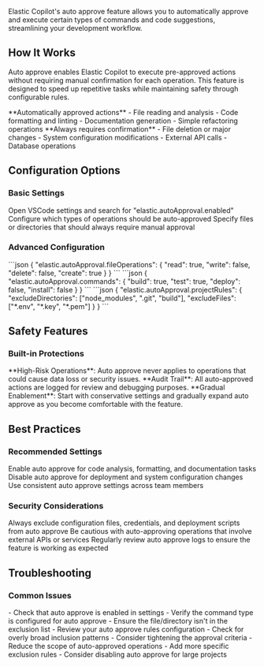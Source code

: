 ---
---

Elastic Copilot's auto approve feature allows you to automatically approve and execute certain types of commands and code suggestions, streamlining your development workflow.

## How It Works

Auto approve enables Elastic Copilot to execute pre-approved actions without requiring manual confirmation for each operation. This feature is designed to speed up repetitive tasks while maintaining safety through configurable rules.

<CardGroup cols={2}>
  <Card title="Safe Operations" icon="shield-check">
    **Automatically approved actions**
    - File reading and analysis
    - Code formatting and linting
    - Documentation generation
    - Simple refactoring operations
  </Card>
  <Card title="Manual Approval" icon="user-check">
    **Always requires confirmation**
    - File deletion or major changes
    - System configuration modifications
    - External API calls
    - Database operations
  </Card>
</CardGroup>

## Configuration Options

### Basic Settings

<Steps>
  <Step title="Enable Auto Approve">
    Open VSCode settings and search for "elastic.autoApproval.enabled"
  </Step>
  <Step title="Set Approval Rules">
    Configure which types of operations should be auto-approved
  </Step>
  <Step title="Define Exclusions">
    Specify files or directories that should always require manual approval
  </Step>
</Steps>

### Advanced Configuration

<AccordionGroup>
  <Accordion title="File Operation Rules">
    ```json
    {
      "elastic.autoApproval.fileOperations": {
        "read": true,
        "write": false,
        "delete": false,
        "create": true
      }
    }
    ```
  </Accordion>
  
  <Accordion title="Command Execution Rules">
    ```json
    {
      "elastic.autoApproval.commands": {
        "build": true,
        "test": true,
        "deploy": false,
        "install": false
      }
    }
    ```
  </Accordion>
  
  <Accordion title="Project-Specific Rules">
    ```json
    {
      "elastic.autoApproval.projectRules": {
        "excludeDirectories": ["node_modules", ".git", "build"],
        "excludeFiles": ["*.env", "*.key", "*.pem"]
      }
    }
    ```
  </Accordion>
</AccordionGroup>

## Safety Features

### Built-in Protections

<Warning>
  **High-Risk Operations**: Auto approve never applies to operations that could cause data loss or security issues.
</Warning>

<Note>
  **Audit Trail**: All auto-approved actions are logged for review and debugging purposes.
</Note>

<Tip>
  **Gradual Enablement**: Start with conservative settings and gradually expand auto approve as you become comfortable with the feature.
</Tip>

## Best Practices

### Recommended Settings

<CardGroup cols={1}>
  <Card title="Development Environment" icon="code">
    Enable auto approve for code analysis, formatting, and documentation tasks
  </Card>
  <Card title="Production Environment" icon="server">
    Disable auto approve for deployment and system configuration changes
  </Card>
  <Card title="Team Projects" icon="users">
    Use consistent auto approve settings across team members
  </Card>
</CardGroup>

### Security Considerations

<AccordionGroup>
  <Accordion title="Sensitive Files">
    Always exclude configuration files, credentials, and deployment scripts from auto approve
  </Accordion>
  
  <Accordion title="External Dependencies">
    Be cautious with auto-approving operations that involve external APIs or services
  </Accordion>
  
  <Accordion title="Review Logs">
    Regularly review auto approve logs to ensure the feature is working as expected
  </Accordion>
</AccordionGroup>

## Troubleshooting

### Common Issues

<AccordionGroup>
  <Accordion title="Commands Not Auto-Approved">
    - Check that auto approve is enabled in settings
    - Verify the command type is configured for auto approve
    - Ensure the file/directory isn't in the exclusion list
  </Accordion>
  
  <Accordion title="Unexpected Auto-Approvals">
    - Review your auto approve rules configuration
    - Check for overly broad inclusion patterns
    - Consider tightening the approval criteria
  </Accordion>
  
  <Accordion title="Performance Issues">
    - Reduce the scope of auto-approved operations
    - Add more specific exclusion rules
    - Consider disabling auto approve for large projects
  </Accordion>
</AccordionGroup>

